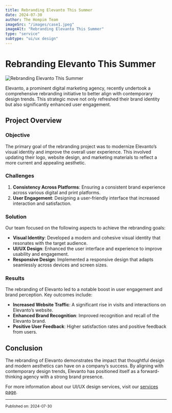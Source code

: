 ```yaml
---
title: Rebranding Elevanto This Summer
date: 2024-07-30
author: The Hompim Team
imageSrc: "/images/case1.jpeg"
imageAlt: "Rebranding Elevanto This Summer"
type: "service"
subtype: "ui/ux design"
---
```


# Rebranding Elevanto This Summer

![Rebranding Elevanto This Summer](/images/case1.jpeg)

Elevanto, a prominent digital marketing agency, recently undertook a comprehensive rebranding initiative to better align with contemporary design trends. This strategic move not only refreshed their brand identity but also significantly enhanced user engagement.

## Project Overview

### **Objective**

The primary goal of the rebranding project was to modernize Elevanto’s visual identity and improve the overall user experience. This involved updating their logo, website design, and marketing materials to reflect a more current and appealing aesthetic.

### **Challenges**

1. **Consistency Across Platforms**: Ensuring a consistent brand experience across various digital and print platforms.
2. **User Engagement**: Designing a user-friendly interface that increased interaction and satisfaction.

### **Solution**

Our team focused on the following aspects to achieve the rebranding goals:

-   **Visual Identity**: Developed a modern and cohesive visual identity that resonates with the target audience.
-   **UI/UX Design**: Enhanced the user interface and experience to improve usability and engagement.
-   **Responsive Design**: Implemented a responsive design that adapts seamlessly across devices and screen sizes.

### **Results**

The rebranding of Elevanto led to a notable boost in user engagement and brand perception. Key outcomes include:

-   **Increased Website Traffic**: A significant rise in visits and interactions on Elevanto’s website.
-   **Enhanced Brand Recognition**: Improved recognition and recall of the Elevanto brand.
-   **Positive User Feedback**: Higher satisfaction rates and positive feedback from users.

## Conclusion

The rebranding of Elevanto demonstrates the impact that thoughtful design and modern aesthetics can have on a company’s success. By aligning with contemporary design trends, Elevanto has positioned itself as a forward-thinking agency with a strong brand presence.

For more information about our UI/UX design services, visit our [services page](#).

---

<small>Published on: 2024-07-30</small>
